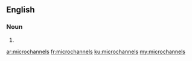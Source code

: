 ==English==

===Noun===
{{head|en|plural}}

# {{plural of|microchannel|lang=en}}

[[ar:microchannels]]
[[fr:microchannels]]
[[ku:microchannels]]
[[my:microchannels]]